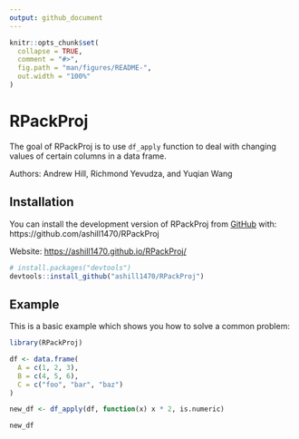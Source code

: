 ```yaml
---
output: github_document
---
```


<!-- README.md is generated from README.Rmd. Please edit that file -->

```r
knitr::opts_chunk$set(
  collapse = TRUE,
  comment = "#>",
  fig.path = "man/figures/README-",
  out.width = "100%"
)
```

# RPackProj

<!-- badges: start -->
<!-- badges: end -->

The goal of RPackProj is to use `df_apply` function to deal with changing values of certain columns in a data frame. 

Authors: Andrew Hill, Richmond Yevudza, and Yuqian Wang

## Installation

You can install the development version of RPackProj from [GitHub](https://github.com/) with: https://github.com/ashill1470/RPackProj

Website: <https://ashill1470.github.io/RPackProj/>

``` r
# install.packages("devtools")
devtools::install_github("ashill1470/RPackProj")
```

## Example

This is a basic example which shows you how to solve a common problem:

```r
library(RPackProj)

df <- data.frame(
  A = c(1, 2, 3),
  B = c(4, 5, 6),
  C = c("foo", "bar", "baz")
)

new_df <- df_apply(df, function(x) x * 2, is.numeric)

new_df
```

